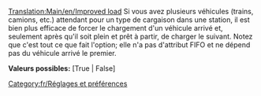 [[Translation:Main/en/Improved load]]
Si vous avez plusieurs véhicules (trains, camions, etc.) attendant pour un type de cargaison dans une station, il est bien plus efficace de forcer le chargement d'un véhicule arrivé et, seulement après qu'il soit plein et prêt à partir, de charger le suivant. Notez que c'est tout ce que fait l'option; elle n'a pas d'attribut FIFO et ne dépend pas du véhicule arrivé le premier.

'''Valeurs possibles:''' [True | False]

[[Category:fr/Réglages et préférences]]